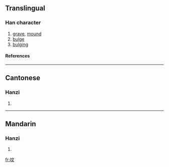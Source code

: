 {{see|墳}}

==Translingual==
===Han character===
{{Han char|rn=32|rad=土|as=04|sn=7|four=|canj=土卜大 (GYK)}}
# [[grave]], [[mound]]
# [[bulge]]
# [[bulging]]
====References====
{{Han ref|kx=0226.101|hdz=10426.080|uh=575F|ud=22367}}
----
==Cantonese==
===Hanzi===
{{yue-hanzi|jyut=|y=fan4}}
# {{defn|Cantonese}}
----
==Mandarin==
===Hanzi===
{{cmn-hanzi|tra=墳|pin=[[fén]] ([[fen2]]), [[pàn]] ([[pan4]])|wg=fen<sup>2</sup>, p'an<sup>4</sup>}}
# {{defn|Mandarin}}

[[fr:坟]]